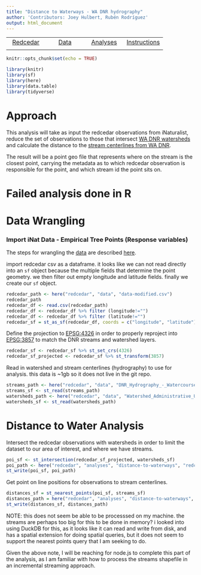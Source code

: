 ```yaml
---
title: "Distance to Waterways - WA DNR hydrography"
author: 'Contributors: Joey Hulbert, Rubén Rodríguez'
output: html_document
---
```


|            |            |            |            |
|:----------:|:----------:|:----------:|:----------:|
|[Redcedar](https://jmhulbert.github.io/open/redcedar)|[Data](https://jmhulbert.github.io/open/redcedar/data)|[ Analyses](https://jmhulbert.github.io/open/redcedar/analyses)|[Instructions](https://jmhulbert.github.io/open/redcedar/instructions)|
|             |           |            |            |


```r
knitr::opts_chunk$set(echo = TRUE)
```

```r
library(knitr)
library(sf)
library(here)
library(data.table)
library(tidyverse)
```

# Approach

This analysis will take as input the redcedar observations from iNaturalist, reduce the set of observations to those that intersect [WA DNR watersheds](https://data-wadnr.opendata.arcgis.com/datasets/wadnr::watershed-administrative-units-forest-practices-regulation/about) and calculate the distance to the [stream centerlines from WA DNR](https://data-wadnr.opendata.arcgis.com/datasets/wadnr::dnr-hydrography-watercourses-forest-practices-regulation/about).

The result will be a point geo file that represents where on the stream is the closest point, carrying the metadata as to which redcedar observation is responsible for the point, and which stream id the point sits on.

# Failed analysis done in R

# Data Wrangling

### Import iNat Data - Empirical Tree Points (Response variables)

The steps for wrangling the [data](https://jmhulbert.github.io/open/redcedar/data) are described [here](https://jmhulbert.github.io/open/redcedar/data).

import redcedar csv as a dataframe. it looks like we can not read directly into an `sf` object because the multiple fields that determine the point geometry. we then filter out empty longitude and latitude fields. finally we create our `sf` object. 

```r
redcedar_path <- here("redcedar", "data", "data-modified.csv")
redcedar_path
redcedar_df <- read.csv(redcedar_path)
redcedar_df <- redcedar_df %>% filter (longitude!="")
redcedar_df <- redcedar_df %>% filter (latitude!="")
redcedar_sf = st_as_sf(redcedar_df, coords = c("longitude", "latitude"))
```

Define the projection to [EPSG:4326](https://epsg.io/4326) in order to properly reproject into [EPSG:3857](https://epsg.io/3857) to match the DNR streams and watershed layers.

```r
redcedar_sf <- redcedar_sf %>% st_set_crs(4326)
redcedar_sf_projected <- redcedar_sf %>% st_transform(3857)
```

Read in watershed and stream centerlines (hydrography) to use for analysis. this data is ~1gb so it does not live in the git repo.

```r
streams_path <- here("redcedar", "data", "DNR_Hydrography_-_Watercourses_-_Forest_Practices_Regulation", "DNR_Hydrography_-_Watercourses_-_Forest_Practices_Regulation.shp")
streams_sf <- st_read(streams_path)
watersheds_path <- here("redcedar", "data", "Watershed_Administrative_Units_-_Forest_Practices_Regulation", "Watershed_Administrative_Units_-_Forest_Practices_Regulation.shp")
watersheds_sf <- st_read(watersheds_path)
```

# Distance to Water Analysis

Intersect the redcedar observations with watersheds in order to limit the dataset to our area of interest, and where we have streams.

```r
poi_sf <- st_intersection(redcedar_sf_projected, watersheds_sf)
poi_path <- here("redcedar", "analyses", "distance-to-waterways", "redcedar-poi.geojson")
st_write(poi_sf, poi_path)
```

Get point on line positions for observations to stream centerlines.

```r
distances_sf = st_nearest_points(poi_sf, streams_sf)
distances_path = here("redcedar", "analyses", "distance-to-waterways", "distances.geojson")
st_write(distances_sf, distances_path)
```

NOTE: this does not seem be able to be processsed on my machine. the streams are perhaps too big for this to be done in memory? i looked into using DuckDB for this, as it looks like it can read and write from disk, and has a spatial extension for doing spatial queries, but it does not seem to support the nearest points query that I am seeking to do.

Given the above note, I will be reaching for node.js to complete this part of the analysis, as I am familiar with how to process the streams shapefile in an incremental streaming approach.
